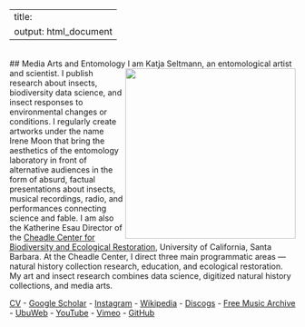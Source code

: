 
---
title: 
output: html_document
---

<br />
## Media Arts and Entomology
<img align="right" src="https://seltmann.github.io/begoniasociety/images/research-areas.png" width="300">
I am Katja Seltmann, an entomological artist and scientist. I publish research about insects, biodiversity data science, and insect responses to environmental changes or conditions. I regularly create artworks under the name Irene Moon that bring the aesthetics of the entomology laboratory in front of alternative audiences in the form of absurd, factual presentations about insects, musical recordings, radio, and performances connecting science and fable. I am also the Katherine Esau Director of the [Cheadle Center for Biodiversity and Ecological Restoration](https://www.ccber.ucsb.edu), University of California, Santa Barbara. At the Cheadle Center, I direct three main programmatic areas — natural history collection research, education, and ecological restoration. My art and insect research combines data science, digitized natural history collections, and media arts.

[CV](https://docs.google.com/document/d/1DpYPQqp3g7B-KNrT06vOE2V8MyOQ6djRMs1b8PgWpEY/edit?usp=sharing) - [Google Scholar](https://scholar.google.com/citations?user=gsh_xxoAAAAJ&hl=en) - [Instagram](https://www.instagram.com/irene._.moon/) - [Wikipedia](https://en.wikipedia.org/wiki/Irene_Moon) - [Discogs](https://www.discogs.com/artist/354767-Irene-Moon) -
[Free Music Archive](https://freemusicarchive.org/music/Irene_Moon) -
[UbuWeb](http://ubu.com/film/moon.html) -
[YouTube](https://www.youtube.com/@moonirene/videos) -
[Vimeo](https://vimeo.com/user5450790) -
[GitHub](https://github.com/seltmann)




